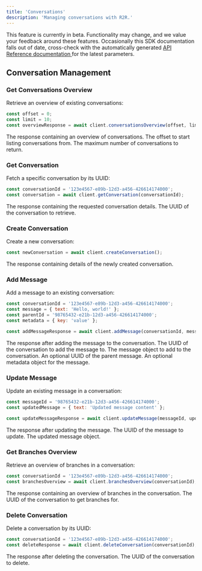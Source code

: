 ```yaml
---
title: 'Conversations'
description: 'Managing conversations with R2R.'
---
```


<Warning>
This feature is currently in beta. Functionality may change, and we value your feedback around these features.
</Warning>

<Note>
Occasionally this SDK documentation falls out of date, cross-check with the automatically generated <a href="/api-reference/introduction"> API Reference documentation </a> for the latest parameters.
</Note>

## Conversation Management

### Get Conversations Overview

Retrieve an overview of existing conversations:

```javascript
const offset = 0;
const limit = 10;
const overviewResponse = await client.conversationsOverview(offset, limit);
```

<AccordionGroup>
  <Accordion title="Response">
    <ResponseField name="response" type="object">
      The response containing an overview of conversations.
    </ResponseField>
  </Accordion>
</AccordionGroup>

<ParamField path="offset" type="number">
  The offset to start listing conversations from.
</ParamField>

<ParamField path="limit" type="number">
  The maximum number of conversations to return.
</ParamField>

### Get Conversation

Fetch a specific conversation by its UUID:

```javascript
const conversationId = '123e4567-e89b-12d3-a456-426614174000';
const conversation = await client.getConversation(conversationId);
```

<AccordionGroup>
  <Accordion title="Response">
    <ResponseField name="response" type="object">
      The response containing the requested conversation details.
    </ResponseField>
  </Accordion>
</AccordionGroup>

<ParamField path="conversationId" type="string" required>
  The UUID of the conversation to retrieve.
</ParamField>

### Create Conversation

Create a new conversation:

```javascript
const newConversation = await client.createConversation();
```

<AccordionGroup>
  <Accordion title="Response">
    <ResponseField name="response" type="object">
      The response containing details of the newly created conversation.
    </ResponseField>
  </Accordion>
</AccordionGroup>

### Add Message

Add a message to an existing conversation:

```javascript
const conversationId = '123e4567-e89b-12d3-a456-426614174000';
const message = { text: 'Hello, world!' };
const parentId = '98765432-e21b-12d3-a456-426614174000';
const metadata = { key: 'value' };

const addMessageResponse = await client.addMessage(conversationId, message, parentId, metadata);
```

<AccordionGroup>
  <Accordion title="Response">
    <ResponseField name="response" type="object">
      The response after adding the message to the conversation.
    </ResponseField>
  </Accordion>
</AccordionGroup>

<ParamField path="conversationId" type="string" required>
  The UUID of the conversation to add the message to.
</ParamField>

<ParamField path="message" type="object" required>
  The message object to add to the conversation.
</ParamField>

<ParamField path="parentId" type="string">
  An optional UUID of the parent message.
</ParamField>

<ParamField path="metadata" type="object">
  An optional metadata object for the message.
</ParamField>

### Update Message

Update an existing message in a conversation:

```javascript
const messageId = '98765432-e21b-12d3-a456-426614174000';
const updatedMessage = { text: 'Updated message content' };

const updateMessageResponse = await client.updateMessage(messageId, updatedMessage);
```

<AccordionGroup>
  <Accordion title="Response">
    <ResponseField name="response" type="object">
      The response after updating the message.
    </ResponseField>
  </Accordion>
</AccordionGroup>

<ParamField path="messageId" type="string" required>
  The UUID of the message to update.
</ParamField>

<ParamField path="message" type="object" required>
  The updated message object.
</ParamField>

### Get Branches Overview

Retrieve an overview of branches in a conversation:

```javascript
const conversationId = '123e4567-e89b-12d3-a456-426614174000';
const branchesOverview = await client.branchesOverview(conversationId);
```

<AccordionGroup>
  <Accordion title="Response">
    <ResponseField name="response" type="object">
      The response containing an overview of branches in the conversation.
    </ResponseField>
  </Accordion>
</AccordionGroup>

<ParamField path="conversationId" type="string" required>
  The UUID of the conversation to get branches for.
</ParamField>

### Delete Conversation

Delete a conversation by its UUID:

```javascript
const conversationId = '123e4567-e89b-12d3-a456-426614174000';
const deleteResponse = await client.deleteConversation(conversationId);
```

<AccordionGroup>
  <Accordion title="Response">
    <ResponseField name="response" type="object">
      The response after deleting the conversation.
    </ResponseField>
  </Accordion>
</AccordionGroup>

<ParamField path="conversationId" type="string" required>
  The UUID of the conversation to delete.
</ParamField>
